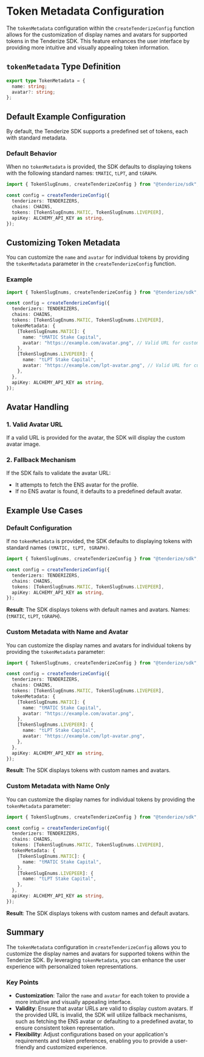
# Token Metadata Configuration

The `tokenMetadata` configuration within the `createTenderizeConfig` function allows for the customization of display names and avatars for supported tokens in the Tenderize SDK. This feature enhances the user interface by providing more intuitive and visually appealing token information.

## `tokenMetadata` Type Definition

```typescript filename="TokenMetadataType" copy
export type TokenMetadata = {
  name: string;
  avatar?: string;
};
```

## Default Example Configuration

By default, the Tenderize SDK supports a predefined set of tokens, each with standard metadata.

### Default Behavior

When no `tokenMetadata` is provided, the SDK defaults to displaying tokens with the following standard names: `tMATIC`, `tLPT`, and `tGRAPH`.

```typescript filename="DefaultMetadata" copy
import { TokenSlugEnums, createTenderizeConfig } from "@tenderize/sdk";

const config = createTenderizeConfig({
  tenderizers: TENDERIZERS,
  chains: CHAINS,
  tokens: [TokenSlugEnums.MATIC, TokenSlugEnums.LIVEPEER],
  apiKey: ALCHEMY_API_KEY as string,
});
```

## Customizing Token Metadata

You can customize the `name` and `avatar` for individual tokens by providing the `tokenMetadata` parameter in the `createTenderizeConfig` function.

### Example

```typescript filename="CustomMetadata" copy
import { TokenSlugEnums, createTenderizeConfig } from "@tenderize/sdk";

const config = createTenderizeConfig({
  tenderizers: TENDERIZERS,
  chains: CHAINS,
  tokens: [TokenSlugEnums.MATIC, TokenSlugEnums.LIVEPEER],
  tokenMetadata: {
    [TokenSlugEnums.MATIC]: {
      name: "tMATIC Stake Capital",
      avatar: "https://example.com/avatar.png", // Valid URL for custom avatar
    },
    [TokenSlugEnums.LIVEPEER]: {
      name: "tLPT Stake Capital",
      avatar: "https://example.com/lpt-avatar.png", // Valid URL for custom avatar
    },
  },
  apiKey: ALCHEMY_API_KEY as string,
});
```

## Avatar Handling

### 1. Valid Avatar URL

If a valid URL is provided for the avatar, the SDK will display the custom avatar image.

### 2. Fallback Mechanism

If the SDK fails to validate the avatar URL:

- It attempts to fetch the ENS avatar for the profile.
- If no ENS avatar is found, it defaults to a predefined default avatar.

## Example Use Cases

### Default Configuration

If no `tokenMetadata` is provided, the SDK defaults to displaying tokens with standard names `(tMATIC, tLPT, tGRAPH)`.

```typescript filename="DefaultMetadata" copy
import { TokenSlugEnums, createTenderizeConfig } from "@tenderize/sdk";

const config = createTenderizeConfig({
  tenderizers: TENDERIZERS,
  chains: CHAINS,
  tokens: [TokenSlugEnums.MATIC, TokenSlugEnums.LIVEPEER],
  apiKey: ALCHEMY_API_KEY as string,
});
```

<Callout  emoji="ℹ️">

**Result**: The SDK displays tokens with default names and avatars. Names: (`tMATIC`, `tLPT`, `tGRAPH`).

</Callout>

### Custom Metadata with Name and Avatar

You can customize the display names and avatars for individual tokens by providing the `tokenMetadata` parameter:

```typescript filename="CustomMetadata" copy
import { TokenSlugEnums, createTenderizeConfig } from "@tenderize/sdk";

const config = createTenderizeConfig({
  tenderizers: TENDERIZERS,
  chains: CHAINS,
  tokens: [TokenSlugEnums.MATIC, TokenSlugEnums.LIVEPEER],
  tokenMetadata: {
    [TokenSlugEnums.MATIC]: {
      name: "tMATIC Stake Capital",
      avatar: "https://example.com/avatar.png",
    },
    [TokenSlugEnums.LIVEPEER]: {
      name: "tLPT Stake Capital",
      avatar: "https://example.com/lpt-avatar.png",
    },
  },
  apiKey: ALCHEMY_API_KEY as string,
});
```

<Callout  emoji="ℹ️">

**Result**: The SDK displays tokens with custom names and avatars.

</Callout>

### Custom Metadata with Name Only

You can customize the display names for individual tokens by providing the `tokenMetadata` parameter:

```typescript filename="CustomMetadataName" copy
import { TokenSlugEnums, createTenderizeConfig } from "@tenderize/sdk";

const config = createTenderizeConfig({
  tenderizers: TENDERIZERS,
  chains: CHAINS,
  tokens: [TokenSlugEnums.MATIC, TokenSlugEnums.LIVEPEER],
  tokenMetadata: {
    [TokenSlugEnums.MATIC]: {
      name: "tMATIC Stake Capital",
    },
    [TokenSlugEnums.LIVEPEER]: {
      name: "tLPT Stake Capital",
    },
  },
  apiKey: ALCHEMY_API_KEY as string,
});
```

<Callout  emoji="ℹ️">

**Result**: The SDK displays tokens with custom names and default avatars.

</Callout>

## Summary

The `tokenMetadata` configuration in `createTenderizeConfig` allows you to customize the display names and avatars for supported tokens within the Tenderize SDK. By leveraging `tokenMetadata`, you can enhance the user experience with personalized token representations.

### Key Points

- **Customization**: Tailor the `name` and `avatar` for each token to provide a more intuitive and visually appealing interface.
- **Validity**: Ensure that avatar URLs are valid to display custom avatars. If the provided URL is invalid, the SDK will utilize fallback mechanisms, such as fetching the ENS avatar or defaulting to a predefined avatar, to ensure consistent token representation.
- **Flexibility**: Adjust configurations based on your application's requirements and token preferences, enabling you to provide a user-friendly and customized experience.
